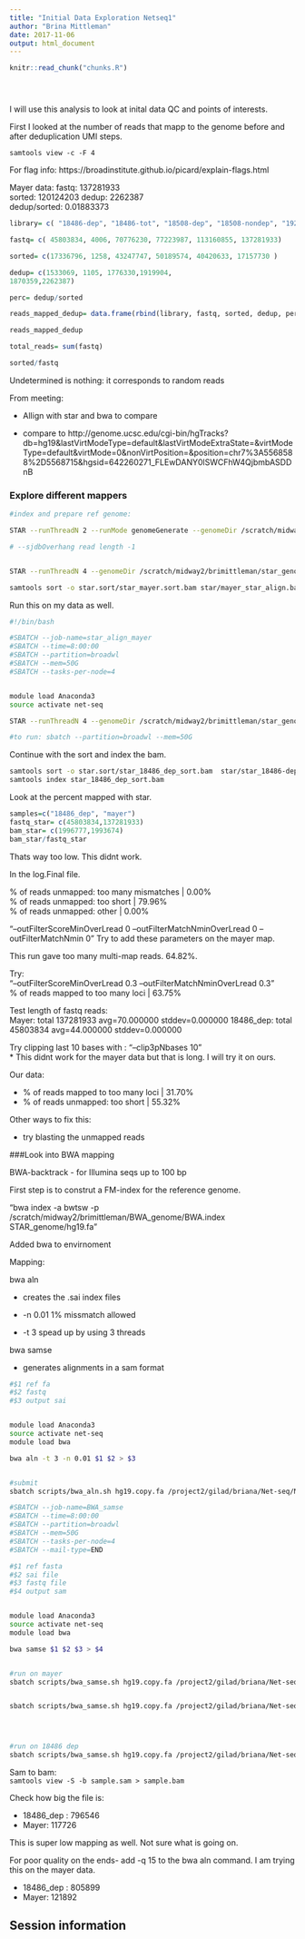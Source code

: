 ```yaml
---
title: "Initial Data Exploration Netseq1"
author: "Brina Mittleman"
date: 2017-11-06
output: html_document
---
```


<!-- The file analysis/chunks.R contains chunks that define default settings
shared across the workflowr files. -->
```r
knitr::read_chunk("chunks.R")
```

<!-- Update knitr chunk options -->
```r
```

<!-- Insert the date the file was last updated -->
```r
```

<!-- Insert the code version (Git commit SHA1) if Git repository exists and R
 package git2r is installed -->
```r
```

<!-- Add your analysis here -->

I will use this analysis to look at inital data QC and points of interests.  

First I looked at the number of reads that mapp to the genome before and after deduplication UMI steps.  

`samtools view -c -F 4`  

For flag info: https://broadinstitute.github.io/picard/explain-flags.html  


Mayer data:
fastq: 137281933  
sorted: 120124203
dedup: 2262387  
dedup/sorted: 0.01883373  



```r
library= c( "18486-dep", "18486-tot", "18508-dep", "18508-nondep", "19238-dep", "mayer")

fastq= c( 45803834, 4006, 70776230, 77223987, 113160855, 137281933)  

sorted= c(17336796, 1258, 43247747, 50189574, 40420633, 17157730 )

dedup= c(1533069, 1105, 1776330,1919904,
1870359,2262387)

perc= dedup/sorted

reads_mapped_dedup= data.frame(rbind(library, fastq, sorted, dedup, perc))

reads_mapped_dedup

total_reads= sum(fastq)

sorted/fastq
```



Undetermined is nothing: it corresponds to random reads  

From meeting:  

* Allign with star and bwa to compare  

* compare to http://genome.ucsc.edu/cgi-bin/hgTracks?db=hg19&lastVirtModeType=default&lastVirtModeExtraState=&virtModeType=default&virtMode=0&nonVirtPosition=&position=chr7%3A5568588%2D5568715&hgsid=642260271_FLEwDANY0lSWCFhW4QjbmbASDDnB  

### Explore different mappers

```bash

#index and prepare ref genome:

STAR --runThreadN 2 --runMode genomeGenerate --genomeDir /scratch/midway2/brimittleman/star_genome/ --genomeFastaFiles  /project2/gilad/briana/Net-seq/STAR_genome/hg19.fa  --sjdbGTFfile /project2/gilad/briana/Net-seq/Homo_sapiens.GRCh37.75.chr.gtf --sjdbOverhang 43

# --sjdbOverhang read length -1 


STAR --runThreadN 4 --genomeDir /scratch/midway2/brimittleman/star_genome/ --readFilesIn fastq_extr/SRR1575922_extracted.fastq --outFilterMultimapNmax 1 --outSAMtype BAM SortedByCoordinate --outStd BAM_SortedByCoordinate > star/mayer_star_align.bam
```

```bash
samtools sort -o star.sort/star_mayer.sort.bam star/mayer_star_align.bam

```




Run this on my data as well. 


```bash
#!/bin/bash

#SBATCH --job-name=star_align_mayer
#SBATCH --time=8:00:00
#SBATCH --partition=broadwl
#SBATCH --mem=50G
#SBATCH --tasks-per-node=4 


module load Anaconda3
source activate net-seq

STAR --runThreadN 4 --genomeDir /scratch/midway2/brimittleman/star_genome/ --readFilesIn fastq_extr/YG-SP-NET1-18486-dep-2017-10-13_S4_R1_001_extracted.fastq  --outFilterMultimapNmax 1 --outSAMtype BAM SortedByCoordinate --outStd BAM_SortedByCoordinate > star/star_18486-dep.bam

#to run: sbatch --partition=broadwl --mem=50G
```

Continue with the sort and index the bam.  

```bash
samtools sort -o star.sort/star_18486_dep_sort.bam  star/star_18486-dep.bam
samtools index star_18486_dep_sort.bam
```

Look at the percent mapped with star.  
```r
samples=c("18486_dep", "mayer")
fastq_star= c(45803834,137281933)
bam_star= c(1996777,1993674)
bam_star/fastq_star
```

Thats way too low. This didnt work.  

In the log.Final file.  

% of reads unmapped: too many mismatches | 0.00%  
% of reads unmapped: too short | 79.96%  
% of reads unmapped: other | 0.00%

"--outFilterScoreMinOverLread 0 --outFilterMatchNminOverLread 0 --outFilterMatchNmin 0"
Try to add these parameters on the mayer map.  

This run gave too many multi-map reads. 64.82%. 

Try:  
"--outFilterScoreMinOverLread 0.3 --outFilterMatchNminOverLread 0.3"  
% of reads mapped to too many loci |	63.75%  


Test length of fastq reads:  
Mayer: total 137281933 avg=70.000000 stddev=0.000000
18486_dep: total 45803834 avg=44.000000 stddev=0.000000

Try clipping last 10 bases with : "--clip3pNbases 10"  
* This didnt work for the mayer data but that is long. I will try it on ours.  

Our data:  

* % of reads mapped to too many loci |	31.70%   
* % of reads unmapped: too short |	55.32%  

Other ways to fix this:  

* try blasting the unmapped reads 


###Look into BWA mapping  

BWA-backtrack - for Illumina seqs up to 100 bp  

First step is to construt a FM-index for the reference genome.  

"bwa index -a bwtsw  -p /scratch/midway2/brimittleman/BWA_genome/BWA.index STAR_genome/hg19.fa"

Added bwa to envirnoment  


Mapping:  

bwa aln  

* creates the .sai index files   

* -n 0.01 1% missmatch allowed  

* -t 3 spead up by using 3 threads 


bwa samse  

* generates alignments in a sam format  


```bash

#$1 ref fa  
#$2 fastq 
#$3 output sai 


module load Anaconda3
source activate net-seq
module load bwa

bwa aln -t 3 -n 0.01 $1 $2 > $3


#submit 
sbatch scripts/bwa_aln.sh hg19.copy.fa /project2/gilad/briana/Net-seq/Net-seq1/data/fastq_extr/YG-SP-NET1-18486-dep-2017-10-13_S4_R1_001_extracted.fastq /project2/gilad/briana/Net-seq/Net-seq1/data/BWA/bwa.18486.dep.sai
```


```bash


#SBATCH --job-name=BWA_samse
#SBATCH --time=8:00:00
#SBATCH --partition=broadwl
#SBATCH --mem=50G
#SBATCH --tasks-per-node=4
#SBATCH --mail-type=END

#$1 ref fasta
#$2 sai file  
#$3 fastq file  
#$4 output sam  


module load Anaconda3
source activate net-seq
module load bwa

bwa samse $1 $2 $3 > $4


#run on mayer  
sbatch scripts/bwa_samse.sh hg19.copy.fa /project2/gilad/briana/Net-seq/data/bwa/bwa.mayer.sai /project2/gilad/briana/Net-seq/data/fastq_extr/SRR1575922_extracted.fastq  /project2/gilad/briana/Net-seq/data/bwa/bwa.mayer.sam


sbatch scripts/bwa_samse.sh hg19.copy.fa /project2/gilad/briana/Net-seq/data/bwa/bwa.mayer.cut3prime.sai  /project2/gilad/briana/Net-seq/data/fastq_extr/SRR1575922_extracted.fastq  /project2/gilad/briana/Net-seq/data/bwa/bwa.mayer.cut3prime.sam




#run on 18486 dep  
sbatch scripts/bwa_samse.sh hg19.copy.fa /project2/gilad/briana/Net-seq/Net-seq1/data/BWA/bwa.18486.dep.sai /project2/gilad/briana/Net-seq/Net-seq1/data/fastq_extr/YG-SP-NET1-18486-dep-2017-10-13_S4_R1_001_extracted.fastq  /project2/gilad/briana/Net-seq/Net-seq1/data/BWA/bwa.18486.dep.sam


```


Sam to bam:  
`samtools view -S -b sample.sam > sample.bam`  

Check how big the file is:  

* 18486_dep : 796546 
* Mayer: 117726 

This is super low mapping as well. Not sure what is going on.  

For poor quality on the ends- add -q 15 to the bwa aln command. I am trying this on the mayer data.  

* 18486_dep : 805899  
* Mayer: 121892  



## Session information

<!-- Insert the session information into the document -->
```r
```

